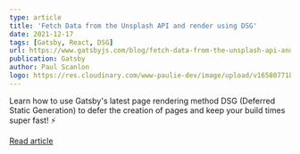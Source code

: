 ```yaml
---
type: article
title: 'Fetch Data from the Unsplash API and render using DSG'
date: 2021-12-17
tags: [Gatsby, React, DSG]
url: https://www.gatsbyjs.com/blog/fetch-data-from-the-unsplash-api-and-render-using-dsg
publication: Gatsby
author: Paul Scanlon
logo: https://res.cloudinary.com/www-paulie-dev/image/upload/v1658077182/paulie.dev/Logos/gatsby-logo_dgbkjm.png
---
```


Learn how to use Gatsby's latest page rendering method DSG (Deferred Static Generation) to defer the creation of pages
and keep your build times super fast! ⚡

[Read article](https://www.gatsbyjs.com/blog/fetch-data-from-the-unsplash-api-and-render-using-dsg)
